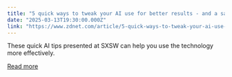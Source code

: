 ```yaml
---
title: "5 quick ways to tweak your AI use for better results - and a safer experience"
date: "2025-03-13T19:30:00.000Z"
link: "https://www.zdnet.com/article/5-quick-ways-to-tweak-your-ai-use-for-better-results-and-a-safer-experience/"
---
```


These quick AI tips presented at SXSW can help you use the technology more effectively.

[Read more](https://www.zdnet.com/article/5-quick-ways-to-tweak-your-ai-use-for-better-results-and-a-safer-experience/)
